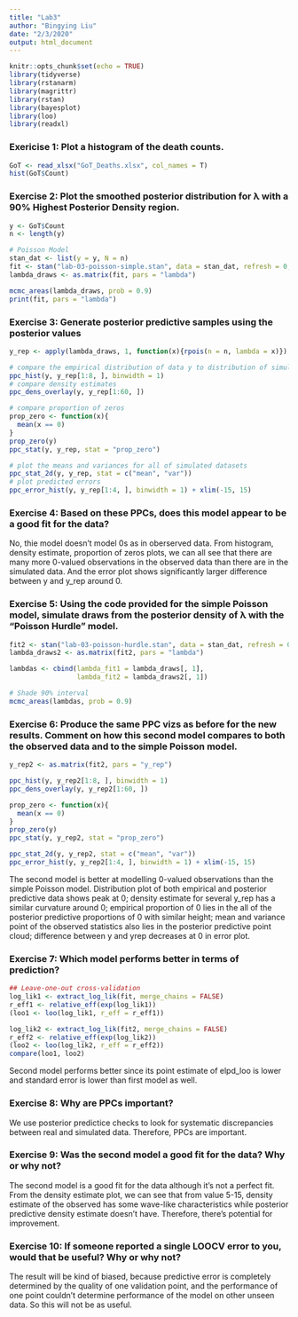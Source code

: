 ```yaml
---
title: "Lab3"
author: "Bingying Liu"
date: "2/3/2020"
output: html_document
---
```


```r
knitr::opts_chunk$set(echo = TRUE)
library(tidyverse)
library(rstanarm)
library(magrittr)
library(rstan)
library(bayesplot)
library(loo)
library(readxl)
```


### Exericise 1: Plot a histogram of the death counts.
```r
GoT <- read_xlsx("GoT_Deaths.xlsx", col_names = T)
hist(GoT$Count)
```


### Exercise 2: Plot the smoothed posterior distribution for λ with a 90% Highest Posterior Density region.
```r
y <- GoT$Count
n <- length(y)

# Poisson Model
stan_dat <- list(y = y, N = n)
fit <- stan("lab-03-poisson-simple.stan", data = stan_dat, refresh = 0, chains = 2)
lambda_draws <- as.matrix(fit, pars = "lambda") 

mcmc_areas(lambda_draws, prob = 0.9)
print(fit, pars = "lambda")
```


### Exercise 3: Generate posterior predictive samples using the posterior values 
```r
y_rep <- apply(lambda_draws, 1, function(x){rpois(n = n, lambda = x)}) %>% t()
```

```r
# compare the empirical distribution of data y to distribution of simulated date
ppc_hist(y, y_rep[1:8, ], binwidth = 1)
# compare density estimates
ppc_dens_overlay(y, y_rep[1:60, ])

# compare proportion of zeros
prop_zero <- function(x){
  mean(x == 0)
} 
prop_zero(y)
ppc_stat(y, y_rep, stat = "prop_zero")

# plot the means and variances for all of simulated datasets
ppc_stat_2d(y, y_rep, stat = c("mean", "var"))
# plot predicted errors
ppc_error_hist(y, y_rep[1:4, ], binwidth = 1) + xlim(-15, 15)
```

### Exercise 4: Based on these PPCs, does this model appear to be a good fit for the data?
No,  thie model doesn't model 0s as in oberserved data. From histogram, density estimate, proportion of zeros plots, we can all see that there are many more 0-valued observations in the observed data than there are in the simulated data. And the error plot shows significantly larger difference between y and y_rep around 0.

### Exercise 5: Using the code provided for the simple Poisson model, simulate draws from the posterior density of λ with the “Poisson Hurdle” model.
```r
fit2 <- stan("lab-03-poisson-hurdle.stan", data = stan_dat, refresh = 0, chains = 2)
lambda_draws2 <- as.matrix(fit2, pars = "lambda")

lambdas <- cbind(lambda_fit1 = lambda_draws[, 1],
                 lambda_fit2 = lambda_draws2[, 1])

# Shade 90% interval
mcmc_areas(lambdas, prob = 0.9) 
```

### Exercise 6: Produce the same PPC vizs as before for the new results. Comment on how this second model compares to both the observed data and to the simple Poisson model.
```r
y_rep2 <- as.matrix(fit2, pars = "y_rep")

ppc_hist(y, y_rep2[1:8, ], binwidth = 1) 
ppc_dens_overlay(y, y_rep2[1:60, ])

prop_zero <- function(x){
  mean(x == 0)
} 
prop_zero(y)
ppc_stat(y, y_rep2, stat = "prop_zero")

ppc_stat_2d(y, y_rep2, stat = c("mean", "var"))
ppc_error_hist(y, y_rep2[1:4, ], binwidth = 1) + xlim(-15, 15)
```

The second model is better at modelling 0-valued observations than the simple Poisson model. Distribution plot of both empirical and posterior predictive data shows peak at 0; density estimate for several y_rep has a similar curvature around 0; empirical proportion of 0 lies in the all of the posterior predictive proportions of 0 with similar height; mean and variance point of the observed statistics also lies in the posterior predictive point cloud; difference between y and yrep decreases at 0 in error plot.

### Exercise 7: Which model performs better in terms of prediction?
```r
## Leave-one-out cross-validation
log_lik1 <- extract_log_lik(fit, merge_chains = FALSE) 
r_eff1 <- relative_eff(exp(log_lik1)) 
(loo1 <- loo(log_lik1, r_eff = r_eff1))

log_lik2 <- extract_log_lik(fit2, merge_chains = FALSE)
r_eff2 <- relative_eff(exp(log_lik2)) 
(loo2 <- loo(log_lik2, r_eff = r_eff2))
compare(loo1, loo2)
```

Second model performs better since its point estimate of elpd_loo is lower and standard error is lower than first model as well.

### Exercise 8: Why are PPCs important?
We use posterior predictice checks to look for systematic discrepancies between real and simulated data. Therefore, PPCs are important.

### Exercise 9: Was the second model a good fit for the data? Why or why not?
The second model is a good fit for the data although it's not a perfect fit. From the density estimate plot, we can see that from value 5-15, density estimate of the observed has some wave-like characteristics while posterior predictive density estimate doesn't have. Therefore, there's potential for improvement.

### Exercise 10: If someone reported a single LOOCV error to you, would that be useful? Why or why not?
The result will be kind of biased, because predictive error is completely determined by the quality of one validation point, and the performance of one point couldn't determine performance of the model on other unseen data. So this will not be as useful.



